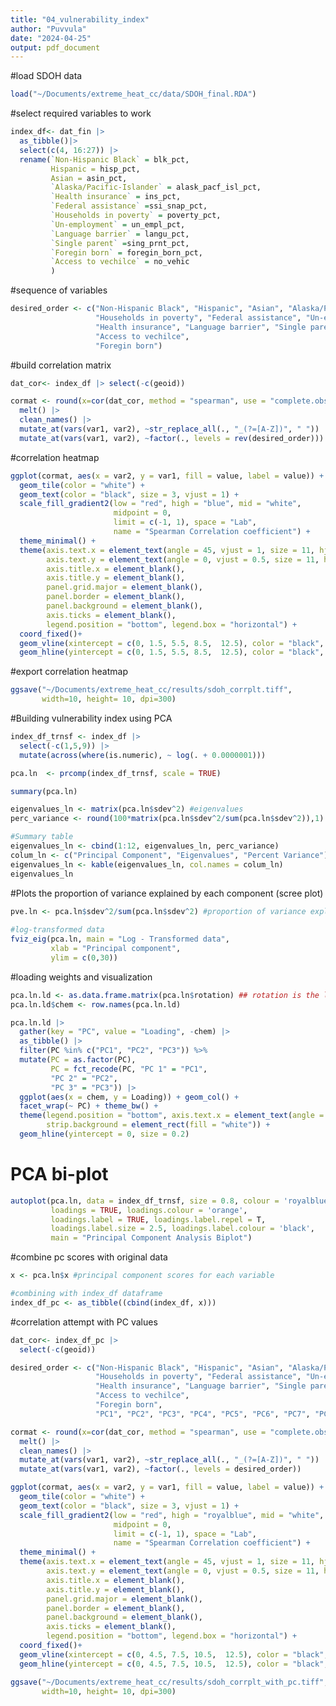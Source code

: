 ```yaml
---
title: "04_vulnerability_index"
author: "Puvvula"
date: "2024-04-25"
output: pdf_document
---
```


#load SDOH data
```r
load("~/Documents/extreme_heat_cc/data/SDOH_final.RDA")
```

#select required variables to work
```r
index_df<- dat_fin |>
  as_tibble()|>
  select(c(4, 16:27)) |>
  rename(`Non-Hispanic Black` = blk_pct,
         Hispanic = hisp_pct,
         Asian = asin_pct,
         `Alaska/Pacific-Islander` = alask_pacf_isl_pct,
         `Health insurance` = ins_pct,
         `Federal assistance` =ssi_snap_pct,
         `Households in poverty` = poverty_pct,
         `Un-employment` = un_empl_pct,
         `Language barrier` = langu_pct,
         `Single parent` =sing_prnt_pct,
         `Foregin born` = foregin_born_pct,
         `Access to vechilce` = no_vehic
         )
```

#sequence of variables
```r
desired_order <- c("Non-Hispanic Black", "Hispanic", "Asian", "Alaska/Pacific-Islander", 
                   "Households in poverty", "Federal assistance", "Un-employment",
                   "Health insurance", "Language barrier", "Single parent",
                   "Access to vechilce",
                   "Foregin born")
```

#build correlation matrix
```r
dat_cor<- index_df |> select(-c(geoid))

cormat <- round(x=cor(dat_cor, method = "spearman", use = "complete.obs"), digits = 2) |>
  melt() |> 
  clean_names() |>
  mutate_at(vars(var1, var2), ~str_replace_all(., "_(?=[A-Z])", " ")) |>
  mutate_at(vars(var1, var2), ~factor(., levels = rev(desired_order)))
```

#correlation heatmap
```r
ggplot(cormat, aes(x = var2, y = var1, fill = value, label = value)) + #
  geom_tile(color = "white") +
  geom_text(color = "black", size = 3, vjust = 1) +
  scale_fill_gradient2(low = "red", high = "blue", mid = "white",
                       midpoint = 0,
                       limit = c(-1, 1), space = "Lab",
                       name = "Spearman Correlation coefficient") +
  theme_minimal() +
  theme(axis.text.x = element_text(angle = 45, vjust = 1, size = 11, hjust = 1),
        axis.text.y = element_text(angle = 0, vjust = 0.5, size = 11, hjust = 1),
        axis.title.x = element_blank(),
        axis.title.y = element_blank(),
        panel.grid.major = element_blank(),
        panel.border = element_blank(),
        panel.background = element_blank(),
        axis.ticks = element_blank(),
        legend.position = "bottom", legend.box = "horizontal") +
  coord_fixed()+
  geom_vline(xintercept = c(0, 1.5, 5.5, 8.5,  12.5), color = "black", linewidth=1.25) +
  geom_hline(yintercept = c(0, 1.5, 5.5, 8.5,  12.5), color = "black", linewidth=1.25) 
```

#export correlation heatmap
```r
ggsave("~/Documents/extreme_heat_cc/results/sdoh_corrplt.tiff",
       width=10, height= 10, dpi=300)
```

#Building vulnerability index using PCA
```r
index_df_trnsf <- index_df |> 
  select(-c(1,5,9)) |>
  mutate(across(where(is.numeric), ~ log(. + 0.0000001)))

pca.ln  <- prcomp(index_df_trnsf, scale = TRUE)
```

```r
summary(pca.ln)

eigenvalues_ln <- matrix(pca.ln$sdev^2) #eigenvalues
perc_variance <- round(100*matrix(pca.ln$sdev^2/sum(pca.ln$sdev^2)),1) #variance

#Summary table 
eigenvalues_ln <- cbind(1:12, eigenvalues_ln, perc_variance) 
colum_ln <- c("Principal Component", "Eigenvalues", "Percent Variance")
eigenvalues_ln <- kable(eigenvalues_ln, col.names = colum_ln)
eigenvalues_ln 
```

#Plots the proportion of variance explained by each component (scree plot)
```r
pve.ln <- pca.ln$sdev^2/sum(pca.ln$sdev^2) #proportion of variance explain by each component
 
#log-transformed data
fviz_eig(pca.ln, main = "Log - Transformed data",
         xlab = "Principal component",
         ylim = c(0,30)) 
```

#loading weights and visualization
```r
pca.ln.ld <- as.data.frame.matrix(pca.ln$rotation) ## rotation is the loadings variable within the pca output.
pca.ln.ld$chem <- row.names(pca.ln.ld)

pca.ln.ld |>
  gather(key = "PC", value = "Loading", -chem) |>
  as_tibble() |>
  filter(PC %in% c("PC1", "PC2", "PC3")) %>% 
  mutate(PC = as.factor(PC),
         PC = fct_recode(PC, "PC 1" = "PC1",
         "PC 2" = "PC2",
         "PC 3" = "PC3")) |>
  ggplot(aes(x = chem, y = Loading)) + geom_col() +
  facet_wrap(~ PC) + theme_bw() + 
  theme(legend.position = "bottom", axis.text.x = element_text(angle = 90, hjust = 1),
        strip.background = element_rect(fill = "white")) +
  geom_hline(yintercept = 0, size = 0.2)
```

# PCA bi-plot
```r
autoplot(pca.ln, data = index_df_trnsf, size = 0.8, colour = 'royalblue', alpha = 0.5,
         loadings = TRUE, loadings.colour = 'orange',
         loadings.label = TRUE, loadings.label.repel = T, 
         loadings.label.size = 2.5, loadings.label.colour = 'black',
         main = "Principal Component Analysis Biplot")
```

#combine pc scores with original data
```r
x <- pca.ln$x #principal component scores for each variable

#combining with index_df dataframe
index_df_pc <- as_tibble((cbind(index_df, x)))
```

#correlation attempt with PC values
```r
dat_cor<- index_df_pc |> 
  select(-c(geoid)) 

desired_order <- c("Non-Hispanic Black", "Hispanic", "Asian", "Alaska/Pacific-Islander", 
                   "Households in poverty", "Federal assistance", "Un-employment",
                   "Health insurance", "Language barrier", "Single parent",
                   "Access to vechilce",
                   "Foregin born", 
                   "PC1", "PC2", "PC3", "PC4", "PC5", "PC6", "PC7", "PC8", "PC9", "PC10")

cormat <- round(x=cor(dat_cor, method = "spearman", use = "complete.obs"), digits = 2) |>
  melt() |> 
  clean_names() |>
  mutate_at(vars(var1, var2), ~str_replace_all(., "_(?=[A-Z])", " ")) |>
  mutate_at(vars(var1, var2), ~factor(., levels = desired_order))

ggplot(cormat, aes(x = var2, y = var1, fill = value, label = value)) + #
  geom_tile(color = "white") +
  geom_text(color = "black", size = 3, vjust = 1) +
  scale_fill_gradient2(low = "red", high = "royalblue", mid = "white",
                       midpoint = 0,
                       limit = c(-1, 1), space = "Lab",
                       name = "Spearman Correlation coefficient") +
  theme_minimal() +
  theme(axis.text.x = element_text(angle = 45, vjust = 1, size = 11, hjust = 1),
        axis.text.y = element_text(angle = 0, vjust = 0.5, size = 11, hjust = 1),
        axis.title.x = element_blank(),
        axis.title.y = element_blank(),
        panel.grid.major = element_blank(),
        panel.border = element_blank(),
        panel.background = element_blank(),
        axis.ticks = element_blank(),
        legend.position = "bottom", legend.box = "horizontal") +
  coord_fixed()+
  geom_vline(xintercept = c(0, 4.5, 7.5, 10.5,  12.5), color = "black", linewidth=1.25) +
  geom_hline(yintercept = c(0, 4.5, 7.5, 10.5,  12.5), color = "black", linewidth=1.25) 

ggsave("~/Documents/extreme_heat_cc/results/sdoh_corrplt_with_pc.tiff",
       width=10, height= 10, dpi=300)
```

